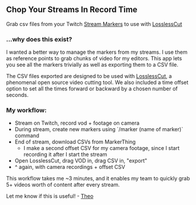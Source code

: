 
<Card>
<article className="prose p-8">

## Chop Your Streams In Record Time

Grab csv files from your Twitch [Stream Markers](https://help.twitch.tv/s/article/creating-highlights-and-stream-markers?language=en_US#:~:text=in%20light%20purple.-,Stream%20Markers,-Stream%20Markers%20are) to use with [LosslessCut](https://github.com/mifi/lossless-cut)

### ...why does this exist?

I wanted a better way to manage the markers from my streams. I use them as reference points to grab chunks of video for my editors. This app lets you see all the markers trivially as well as exporting them to a CSV file.

The CSV files exported are designed to be used with [LosslessCut](https://github.com/mifi/lossless-cut), a phenomenal open source video cutting tool. We also included a time offset option to set all the times forward or backward by a chosen number of seconds.

### My workflow:

- Stream on Twitch, record vod + footage on camera
- During stream, create new markers using \`/marker (name of marker)\` command
- End of stream, download CSVs from MarkerThing
  - I make a second offset CSV for my camera footage, since I start recording it after I start the stream
- Open LosslessCut, drag VOD in, drag CSV in, "export"
- ^ again, with camera recordings + offset CSV

This workflow takes me ~3 minutes, and it enables my team to quickly grab 5+ videos worth of content after every stream.

Let me know if this is useful! - [Theo](https://twitter.com/t3dotgg)

</article>
</Card>
